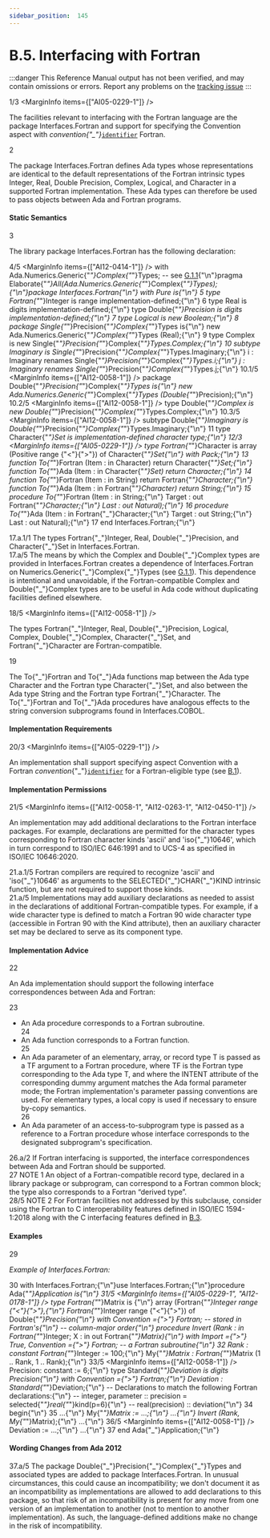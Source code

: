 ```yaml
---
sidebar_position:  145
---
```


# B.5. Interfacing with Fortran

:::danger
This Reference Manual output has not been verified,
and may contain omissions or errors.
Report any problems on the [tracking issue](https://github.com/ada-lang-io/ada-lang-io/issues/20)
:::


<MarginText>1/3</MarginText>
<MarginInfo items={["AI05-0229-1"]} />
<p>The facilities relevant to interfacing with the Fortran language are the package Interfaces.Fortran and support for specifying the Convention aspect with <i>convention{"_"}</i><code><a href="/docs/arm/AA-2/AA-2.3#S0002">identifier</a></code> Fortran.<br /></p>

<MarginText>2</MarginText>
<p>The package Interfaces.Fortran defines Ada types whose representations are identical to the default representations of the Fortran intrinsic types Integer, Real, Double Precision, Complex, Logical, and Character in a supported Fortran implementation. These Ada types can therefore be used to pass objects between Ada and Fortran programs. <br /></p>


#### Static Semantics

<MarginText>3</MarginText>
<p>The library package Interfaces.Fortran has the following declaration: <br /></p>

<MarginText>4/5</MarginText>
<MarginInfo items={["AI12-0414-1"]} />
<CodeBlock language="ada">
with Ada.Numerics.Generic{"_"}Complex{"_"}Types;  -- see <a href="/docs/arm/AA-G/AA-G.1#Subclause_G.1.1">G.1.1</a>{"\n"}pragma Elaborate{"_"}All(Ada.Numerics.Generic{"_"}Complex{"_"}Types);{"\n"}package Interfaces.Fortran{"\n"}   with Pure is{"\n"}
<MarginText>5</MarginText>
   type Fortran{"_"}Integer is range implementation-defined;{"\n"}
<MarginText>6</MarginText>
   type Real             is digits implementation-defined;{"\n"}   type Double{"_"}Precision is digits implementation-defined;{"\n"}
<MarginText>7</MarginText>
   type Logical is new Boolean;{"\n"}
<MarginText>8</MarginText>
   package Single{"_"}Precision{"_"}Complex{"_"}Types is{"\n"}      new Ada.Numerics.Generic{"_"}Complex{"_"}Types (Real);{"\n"}
<MarginText>9</MarginText>
   type Complex is new Single{"_"}Precision{"_"}Complex{"_"}Types.Complex;{"\n"}
<MarginText>10</MarginText>
   subtype Imaginary is Single{"_"}Precision{"_"}Complex{"_"}Types.Imaginary;{"\n"}   i : Imaginary renames Single{"_"}Precision{"_"}Complex{"_"}Types.i;{"\n"}   j : Imaginary renames Single{"_"}Precision{"_"}Complex{"_"}Types.j;{"\n"}
<MarginText>10.1/5</MarginText>
<MarginInfo items={["AI12-0058-1"]} />
   package Double{"_"}Precision{"_"}Complex{"_"}Types is{"\n"}      new Ada.Numerics.Generic{"_"}Complex{"_"}Types (Double{"_"}Precision);{"\n"}
<MarginText>10.2/5</MarginText>
<MarginInfo items={["AI12-0058-1"]} />
   type Double{"_"}Complex is new Double{"_"}Precision{"_"}Complex{"_"}Types.Complex;{"\n"}
<MarginText>10.3/5</MarginText>
<MarginInfo items={["AI12-0058-1"]} />
   subtype Double{"_"}Imaginary is Double{"_"}Precision{"_"}Complex{"_"}Types.Imaginary;{"\n"}
<MarginText>11</MarginText>
   type Character{"_"}Set is implementation-defined character type;{"\n"}
<MarginText>12/3</MarginText>
<MarginInfo items={["AI05-0229-1"]} />
   type Fortran{"_"}Character is array (Positive range {"<"}{">"}) of Character{"_"}Set{"\n"}      with Pack;{"\n"}
<MarginText>13</MarginText>
   function To{"_"}Fortran (Item : in Character) return Character{"_"}Set;{"\n"}   function To{"_"}Ada (Item : in Character{"_"}Set) return Character;{"\n"}
<MarginText>14</MarginText>
   function To{"_"}Fortran (Item : in String) return Fortran{"_"}Character;{"\n"}   function To{"_"}Ada     (Item : in Fortran{"_"}Character) return String;{"\n"}
<MarginText>15</MarginText>
   procedure To{"_"}Fortran (Item       : in String;{"\n"}                         Target     : out Fortran{"_"}Character;{"\n"}                         Last       : out Natural);{"\n"}
<MarginText>16</MarginText>
   procedure To{"_"}Ada (Item     : in Fortran{"_"}Character;{"\n"}                     Target   : out String;{"\n"}                     Last     : out Natural);{"\n"}
<MarginText>17</MarginText>
end Interfaces.Fortran;{"\n"}

</CodeBlock>
<AnnotatedOnly>
<MarginText>17.a.1/1</MarginText>
<Admonition type="aarm" aarm="implementation-defined">
<b></b>The types Fortran{"_"}Integer, Real, Double{"_"}Precision, and Character{"_"}Set in Interfaces.Fortran.<br />
</Admonition>
</AnnotatedOnly>

<AnnotatedOnly>
<MarginText>17.a/5</MarginText>
<MarginInfo items={["AI12-0058-1"]} />
<Admonition type="aarm" aarm="ramification">
<b></b>The means by which the Complex and Double{"_"}Complex types are provided in Interfaces.Fortran creates a dependence of Interfaces.Fortran on Numerics.Generic{"_"}Complex{"_"}Types (see <a href="/docs/arm/AA-G/AA-G.1#Subclause_G.1.1">G.1.1</a>). This dependence is intentional and unavoidable, if the Fortran-compatible Complex and Double{"_"}Complex types are to be useful in Ada code without duplicating facilities defined elsewhere. <br />
</Admonition>
</AnnotatedOnly>

<MarginText>18/5</MarginText>
<MarginInfo items={["AI12-0058-1"]} />
<p>The types Fortran{"_"}Integer, Real, Double{"_"}Precision, Logical, Complex, Double{"_"}Complex, Character{"_"}Set, and Fortran{"_"}Character are Fortran-compatible.<br /></p>

<MarginText>19</MarginText>
<p>The To{"_"}Fortran and To{"_"}Ada functions map between the Ada type Character and the Fortran type Character{"_"}Set, and also between the Ada type String and the Fortran type Fortran{"_"}Character. The To{"_"}Fortran and To{"_"}Ada procedures have analogous effects to the string conversion subprograms found in Interfaces.COBOL. <br /></p>


#### Implementation Requirements

<MarginText>20/3</MarginText>
<MarginInfo items={["AI05-0229-1"]} />
<p>An implementation shall support specifying aspect Convention with a Fortran <i>convention</i>{"_"}<code><a href="/docs/arm/AA-2/AA-2.3#S0002">identifier</a></code> for a Fortran-eligible type (see <a href="/docs/arm/AA-B/AA-B.1">B.1</a>). <br /></p>


#### Implementation Permissions

<MarginText>21/5</MarginText>
<MarginInfo items={["AI12-0058-1", "AI12-0263-1", "AI12-0450-1"]} />
<p>An implementation may add additional declarations to the Fortran interface packages. For example, declarations are permitted for the character types corresponding to Fortran character kinds 'ascii' and 'iso{"_"}10646', which in turn correspond to ISO/IEC 646:1991 and to UCS-4 as specified in ISO/IEC 10646:2020. <br /></p>

<AnnotatedOnly>
<MarginText>21.a.1/5</MarginText>
<MarginInfo items={["AI12-0058-1"]} />
<Admonition type="aarm" aarm="reason">
<b></b>Fortran compilers are required to recognize 'ascii' and 'iso{"_"}10646' as arguments to the SELECTED{"_"}CHAR{"_"}KIND intrinsic function, but are not required to support those kinds. <br />
</Admonition>
</AnnotatedOnly>

<AnnotatedOnly>
<MarginText>21.a/5</MarginText>
<MarginInfo items={["AI12-0058-1"]} />
<Admonition type="aarm" aarm="discussion">
<b></b>Implementations may add auxiliary declarations as needed to assist in the declarations of additional Fortran-compatible types. For example,  if a wide character type is defined to match a Fortran 90 wide character type (accessible in Fortran 90 with the Kind attribute), then an auxiliary character set may be declared to serve as its component type. <br />
</Admonition>
</AnnotatedOnly>


#### Implementation Advice

<MarginText>22</MarginText>
<p>An Ada implementation should support the following interface correspondences between Ada and Fortran: <br /></p>

<MarginText>23</MarginText>
<ul>
<li>An Ada procedure corresponds to a Fortran subroutine.<br /></li>
<MarginText>24</MarginText>
<li>An Ada function corresponds to a Fortran function.<br /></li>
<MarginText>25</MarginText>
<li>An Ada parameter of an elementary, array, or record type T is passed as a TF argument to a Fortran procedure, where TF is the Fortran type corresponding to the Ada type T, and where the INTENT attribute of the corresponding dummy argument matches the Ada formal parameter mode; the Fortran implementation's parameter passing conventions are used. For elementary types, a local copy is used if necessary to ensure by-copy semantics.<br /></li>
<MarginText>26</MarginText>
<li>An Ada parameter of an access-to-subprogram type is passed as a reference to a Fortran procedure whose interface corresponds to the designated subprogram's specification. <br /></li>
</ul>
<AnnotatedOnly>
<MarginText>26.a/2</MarginText>
<Admonition type="aarm" aarm="implementation-advice">
<b></b>If Fortran interfacing is supported, the interface correspondences between Ada and Fortran should be supported.<br />
</Admonition>
</AnnotatedOnly>

<AnnotatedOnly>
<MarginText>27</MarginText>
<Admonition type="aarm" aarm="note">
NOTE 1   An object of a Fortran-compatible record type, declared in a library package or subprogram, can correspond to a Fortran common block; the type also corresponds to a Fortran &ldquo;derived type&rdquo;.<br />
</Admonition>
</AnnotatedOnly>

<AnnotatedOnly>
<MarginText>28/5</MarginText>
<MarginInfo items={["AI12-0224-1"]} />
<Admonition type="aarm" aarm="note">
NOTE 2   For Fortran facilities not addressed by this subclause, consider using the Fortran to C interoperability features defined in ISO/IEC 1594-1:2018 along with the C interfacing features defined in <a href="/docs/arm/AA-B/AA-B.3">B.3</a>.<br />
</Admonition>
</AnnotatedOnly>


#### Examples

<MarginText>29</MarginText>
<p><i>Example of Interfaces.Fortran:</i> <br /></p>

<MarginText>30</MarginText>
<CodeBlock language="ada">
with Interfaces.Fortran;{"\n"}use Interfaces.Fortran;{"\n"}procedure Ada{"_"}Application is{"\n"}
<MarginText>31/5</MarginText>
<MarginInfo items={["AI05-0229-1", "AI12-0178-1"]} />
   type Fortran{"_"}Matrix is {"\n"}      array (Fortran{"_"}Integer range {"<"}{">"},{"\n"}             Fortran{"_"}Integer range {"<"}{">"}) of Double{"_"}Precision{"\n"}      with Convention ={">"} Fortran;                  -- stored in Fortran's{"\n"}                                                   -- column-major order{"\n"}   procedure Invert (Rank : in Fortran{"_"}Integer; X : in out Fortran{"_"}Matrix){"\n"}      with Import ={">"} True, Convention ={">"} Fortran; -- a Fortran subroutine{"\n"}
<MarginText>32</MarginText>
   Rank      : constant Fortran{"_"}Integer := 100;{"\n"}   My{"_"}Matrix : Fortran{"_"}Matrix (1 .. Rank, 1 .. Rank);{"\n"}
<MarginText>33/5</MarginText>
<MarginInfo items={["AI12-0058-1"]} />
   Precision: constant := 6;{"\n"}   type Standard{"_"}Deviation is digits Precision{"\n"}      with Convention ={">"} Fortran;{"\n"}   Deviation : Standard{"_"}Deviation;{"\n"}      -- Declarations to match the following Fortran declarations:{"\n"}      --   integer, parameter :: precision = selected{"_"}real{"_"}kind(p=6){"\n"}      --   real(precision) :: deviation{"\n"}
<MarginText>34</MarginText>
begin{"\n"}
<MarginText>35</MarginText>
   ...{"\n"}   My{"_"}Matrix := ...;{"\n"}   ...{"\n"}   Invert (Rank, My{"_"}Matrix);{"\n"}   ...{"\n"}
<MarginText>36/5</MarginText>
<MarginInfo items={["AI12-0058-1"]} />
   Deviation := ...;{"\n"}   ...{"\n"}
<MarginText>37</MarginText>
end Ada{"_"}Application;{"\n"}

</CodeBlock>
<AnnotatedOnly>

#### Wording Changes from Ada 2012

</AnnotatedOnly>
<AnnotatedOnly>
<MarginText>37.a/5</MarginText>
<MarginInfo items={["AI12-0058-1"]} />
<Admonition type="aarm" aarm="correction">
<b></b> The package Double{"_"}Precision{"_"}Complex{"_"}Types and associated types are added to package Interfaces.Fortran. In unusual circumstances, this could cause an incompatibility; we don't document it as an incompatibility as implementations are allowed to add declarations to this package, so that risk of an incompatibility is present for any move from one version of an implementation to another (not to mention to another implementation). As such, the language-defined additions make no change in the risk of incompatibility. <br />
</Admonition>
</AnnotatedOnly>

